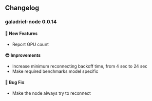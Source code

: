 ## Changelog


### galadriel-node 0.0.14
#### 🚀 New Features
- Report GPU count
#### 😎 Improvements
- Increase minimum reconnecting backoff time, from 4 sec to 24 sec
- Make required benchmarks model specific
#### 🐛 Bug Fix
- Make the node always try to reconnect
